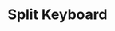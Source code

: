 ---
title: Split Keyboard
description: "Building the Corne, a split keyboard, for better ergonomics"
image: "/images/projects/corne/corne_cover.jpg"
layout: ../../../layouts/BlogPost.astro
projectDate: 2024
---